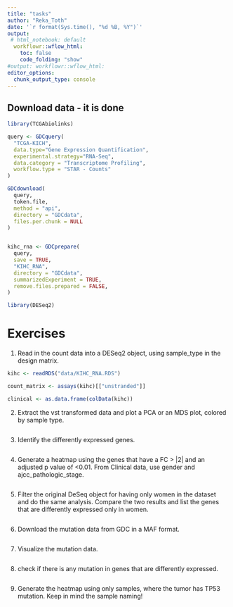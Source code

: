 ```yaml
---
title: "tasks"
author: "Reka_Toth"
date: '`r format(Sys.time(), "%d %B, %Y")`'
output:
 # html_notebook: default
  workflowr::wflow_html:
    toc: false
    code_folding: "show"
#output: workflowr::wflow_html:
editor_options:
  chunk_output_type: console
---
```


## Download data - it is done

```r
library(TCGAbiolinks)

query <- GDCquery(
  "TCGA-KICH",
  data.type="Gene Expression Quantification",
  experimental.strategy="RNA-Seq", 
  data.category = "Transcriptome Profiling", 
  workflow.type = "STAR - Counts"
)

GDCdownload(
  query,
  token.file,
  method = "api",
  directory = "GDCdata",
  files.per.chunk = NULL
)


kihc_rna <- GDCprepare(
  query,
  save = TRUE,
  "KIHC_RNA",
  directory = "GDCdata",
  summarizedExperiment = TRUE,
  remove.files.prepared = FALSE,
)

```


```r
library(DESeq2)
```

# Exercises

1. Read in the count data into a DESeq2 object, using sample_type in the design matrix. 

```r
kihc <- readRDS("data/KIHC_RNA.RDS")

count_matrix <- assays(kihc)[["unstranded"]]

clinical <- as.data.frame(colData(kihc))


```

2. Extract the vst transformed data and plot a PCA or an MDS plot, colored by sample type. 

```r

```

3. Identify the differently expressed genes. 

```r

```


4. Generate a heatmap using the genes that have a FC > |2| and an adjusted p value of <0.01. From Clinical data, use gender and ajcc_pathologic_stage.


```r

```

5. Filter the original DeSeq object for having only women in the dataset and do the same analysis. Compare the two results and list the genes that are differently expressed only in women. 

```r

```

6. Download the mutation data from GDC in a MAF format. 

```r

```


7. Visualize the mutation data. 

```r

```


8. check if there is any mutation in genes that are differently expressed. 

```r

```

9. Generate the heatmap using only samples, where the tumor has TP53 mutation. Keep in mind the sample naming!

